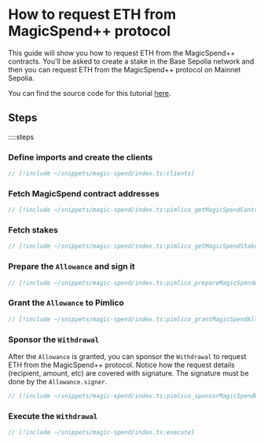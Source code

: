 # How to request ETH from MagicSpend++ protocol

This guide will show you how to request ETH from the MagicSpend++ contracts. You'll be asked to create a stake in the Base Sepolia network and then you can request ETH from the MagicSpend++ protocol on Mainnet Sepolia.

You can find the source code for this tutorial [here](https://github.com/pimlicolabs/tutorial-magic-spend).

## Steps

::::steps
### Define imports and create the clients

```ts
// [!include ~/snippets/magic-spend/index.ts:clients]
```

### Fetch MagicSpend contract addresses

```ts
// [!include ~/snippets/magic-spend/index.ts:pimlico_getMagicSpendContracts]
```

### Fetch stakes

```ts
// [!include ~/snippets/magic-spend/index.ts:pimlico_getMagicSpendStakes]
```

### Prepare the `Allowance` and sign it

```ts
// [!include ~/snippets/magic-spend/index.ts:pimlico_prepareMagicSpendAllowance]
```

### Grant the `Allowance` to Pimlico

```ts
// [!include ~/snippets/magic-spend/index.ts:pimlico_grantMagicSpendAllowance]
```

### Sponsor the `Withdrawal`

After the `Allowance` is granted, you can sponsor the `Withdrawal` to request ETH from the MagicSpend++ protocol. Notice how the request details (recipient, amount, etc) are covered with signature. The signature must be done by the `Allowance.signer`.

```ts
// [!include ~/snippets/magic-spend/index.ts:pimlico_sponsorMagicSpendWithdrawal]
```

### Execute the `Withdrawal`

```ts
// [!include ~/snippets/magic-spend/index.ts:execute]
```